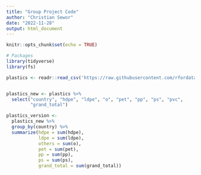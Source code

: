 ```yaml
---
title: "Group Project Code"
author: "Christian Sewor"
date: "2022-11-28"
output: html_document
---
```


```r
knitr::opts_chunk$set(echo = TRUE)

# Packages
library(tidyverse)
library(fs)

```



```r
plastics <- readr::read_csv('https://raw.githubusercontent.com/rfordatascience/tidytuesday/master/data/2021/2021-01-26/plastics.csv')


plastics_new <- plastics %>% 
  select("country", "hdpe", "ldpe", "o", "pet", "pp", "ps", "pvc",
         "grand_total")

plastics_version <- 
  plastics_new %>%
  group_by(country) %>%
  summarize(hdpe = sum(hdpe),
            ldpe = sum(ldpe),
            others = sum(o),
            pet = sum(pet),
            pp = sum(pp),
            ps = sum(ps),
            grand_total = sum(grand_total))

```


```r


```

